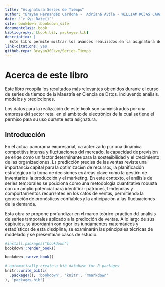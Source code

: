```yaml
--- 
title: "Asignatura Series de Tiempo"
author: "Brayan Hernandez Cardona -  Adriana Avila - WILLIAM ROJAS CARABALI"
date: "`r Sys.Date()`"
site: bookdown::bookdown_site
documentclass: book
bibliography: [book.bib, packages.bib]
description: |
  Este libro permite mostrar los avances realizados en la asignatura de series de tiempo.
link-citations: yes
github-repo: Brayan30Jave/Series-Tiempo
---
```


# Acerca de este libro

Este libro recopila los resultados más relevantes obtenidos durante el curso de series de tiempo de la Maestría en Ciencia de Datos, incluyendo análisis, modelos y predicciones.

Los datos para la realización de este book son suministrados por una empresa del sector retail en el ambito de electrónica de la cual se tiene el permiso para su uso durante esta asignatura.

## Introducción 

En el actual panorama empresarial, caracterizado por una dinámica competitiva intensa y fluctuaciones del mercado, la capacidad de previsión se erige como un factor determinante para la sostenibilidad y el crecimiento de las organizaciones. La predicción precisa de las ventas reviste una importancia capital para la optimización de recursos, la planificación estratégica y la toma de decisiones  en áreas clave como la gestión de inventarios, la producción y el marketing. En este contexto, el análisis de series temporales se posiciona como una metodología cuantitativa robusta con un amplio potencial para  identificar patrones, tendencias y  comportamientos recurrentes en los datos de ventas,  permitiendo la generación de pronósticos  confiables y  la anticipación a las fluctuaciones de la demanda.

Esta obra se propone  profundizar  en el  marco teórico-práctico del análisis de series temporales aplicado a la predicción de ventas.  A lo largo de sus capítulos, se  abordarán  con rigor  los fundamentos  matemáticos y estadísticos de esta disciplina,  se examinarán  las  principales  técnicas de modelado  y  se  presentarán  casos de estudio.


```r
#install.packages("bookdown")
bookdown::render_book()
```


```r
bookdown::serve_book()
```


```r
# automatically create a bib database for R packages
knitr::write_bib(c(
  .packages(), 'bookdown', 'knitr', 'rmarkdown'
), 'packages.bib')
```
